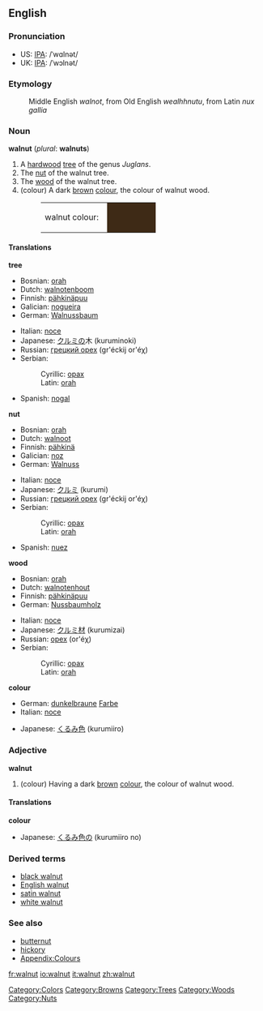 {{wikipedia}}
==English==
===Pronunciation===
*US: [[IPA]]: /ˈwɑlnət/
*UK: [[IPA]]: /ˈwɔlnət/

===Etymology===
:Middle English ''walnot'', from Old English ''wealhhnutu'', from Latin ''nux gallia''

===Noun===
'''walnut''' (''plural'': '''walnuts''')

# A [[hardwood]] [[tree]] of the genus ''Juglans''.
# The [[nut]] of the walnut tree.
# The [[wood]] of the walnut tree.
# (colour) A dark [[brown]] [[colour]], the colour of walnut wood.
#:<table><tr><td>walnut colour: &nbsp;</td><td bgcolor="#3E2A16" width="80">&nbsp; </td></tr></table>

====Translations====
'''tree'''
{{top}}
*Bosnian: [[orah#Bosnian|orah]] {{m}}
*Dutch: [[walnotenboom]] {{m}}
*Finnish: [[pähkinäpuu]]
*Galician: [[nogueira]] {{f}}
*German: [[Walnussbaum]] {{m}}
{{mid}}
*Italian: [[noce]] {{m}}
*Japanese: [[クルミ]]の木 (kuruminoki)
*Russian: [[грецкий орех]] (gr'éckij or'éχ) {{m}}
*Serbian:
*:Cyrillic: [[орах#Serbian|орах]] {{m}}
*:Latin: [[orah#Serbian|orah]] {{m}}
*Spanish: [[nogal]] {{m}}
{{bottom}}

'''nut'''
{{top}}
*Bosnian: [[orah#Bosnian|orah]] {{m}}
*Dutch:  [[walnoot]] {{m}}
*Finnish: [[pähkinä]]
*Galician: [[noz]] {{f}}
*German: [[Walnuss]] {{f}}
{{mid}}
*Italian: [[noce]] {{f}}
*Japanese: [[クルミ]] (kurumi)
*Russian: [[грецкий орех]] (gr'éckij or'éχ) {{m}}
*Serbian:
*:Cyrillic: [[орах#Serbian|орах]] {{m}}
*:Latin: [[orah#Serbian|orah]] {{m}}
*Spanish: [[nuez]] {{f}}
{{bottom}}

'''wood'''
{{top}}
*Bosnian: [[orah#Bosnian|orah]] {{m}}
*Dutch: [[walnotenhout]] {{n}}
*Finnish: [[pähkinäpuu]]
*German: [[Nussbaumholz]] {{n}}
{{mid}}
*Italian: [[noce]] {{m}} 
*Japanese: [[クルミ]][[材]] (kurumizai)
*Russian: [[орех]] (or'éχ) {{m}}
*Serbian:
*:Cyrillic: [[орах#Serbian|орах]] {{m}}
*:Latin: [[orah#Serbian|orah]] {{m}}
{{bottom}}

'''colour'''
{{top}}
*German: [[dunkelbraun]]e [[Farbe]] {{f}}
*Italian: [[noce]] {{m}}
{{mid}}
*Japanese: [[くるみ]][[色]] (kurumiiro)
{{bottom}}

===Adjective===
'''walnut'''
# (colour) Having a dark [[brown]] [[colour]], the colour of walnut wood.

====Translations====
'''colour'''
{{top}}
*Japanese: [[くるみ]][[色]]の (kurumiiro no)
{{mid}}
{{bottom}}

===Derived terms===
*[[black walnut]]
*[[English walnut]]
*[[satin walnut]]
*[[white walnut]]

===See also===
*[[butternut]]
*[[hickory]]
*[[Wiktionary_Appendix:Colours|Appendix:Colours]]

[[Category:Colors]]
[[Category:Browns]]
[[Category:Trees]]
[[Category:Woods]]
[[Category:Nuts]]

[[fr:walnut]]
[[io:walnut]]
[[it:walnut]]
[[zh:walnut]]